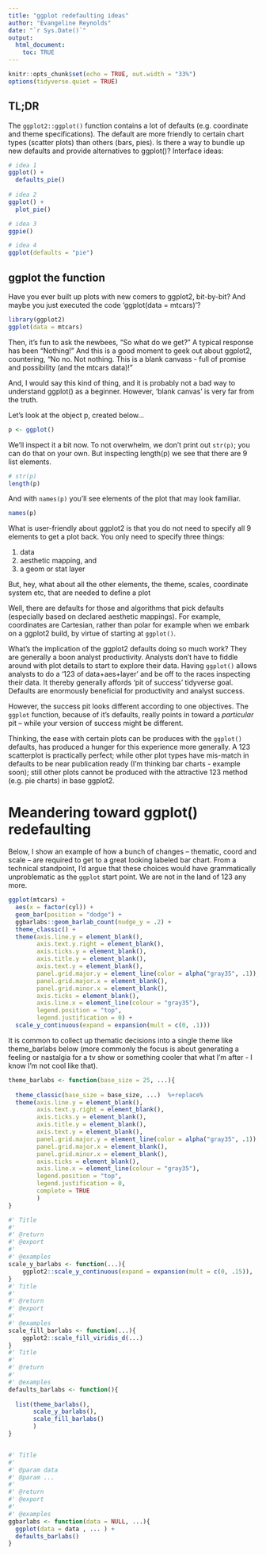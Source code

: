 ```yaml
---
title: "ggplot redefaulting ideas"
author: "Evangeline Reynolds"
date: "`r Sys.Date()`"
output: 
  html_document:
    toc: TRUE
---
```


```r
knitr::opts_chunk$set(echo = TRUE, out.width = "33%")
options(tidyverse.quiet = TRUE)
```

## TL;DR

The `ggplot2::ggplot()` function contains a lot of defaults (e.g. coordinate  and theme specifications).  The default are more friendly to certain chart types (scatter plots) than others (bars, pies).  Is there a way to bundle up new defaults and provide alternatives to ggplot()?  Interface ideas:

```r
# idea 1
ggplot() + 
  defaults_pie()
  
# idea 2
ggplot() + 
  plot_pie()

# idea 3
ggpie()

# idea 4
ggplot(defaults = "pie")
```



## ggplot the function

Have you ever built up plots with new comers to ggplot2, bit-by-bit?  And maybe you just executed the code 'ggplot(data = mtcars)'?  

```r
library(ggplot2)
ggplot(data = mtcars)
```

Then, it's fun to ask the newbees, "So what do we get?"  A typical response has been "Nothing!"  And this is a good moment to geek out about ggplot2, countering, "No no. Not nothing. This is a blank canvass - full of promise and possibility (and the mtcars data)!"

And, I would say this kind of thing, and it is probably not a bad way to understand ggplot() as a beginner.  However, 'blank canvas' is very far from the truth. 

Let's look at the object p, created below... 

```r
p <- ggplot()
```

We'll inspect it a bit now. To not overwhelm, we don't print out `str(p)`; you can do that on your own. But inspecting length(p) we see that there are 9 list elements.


```r
# str(p)
length(p)
```

And with `names(p)` you'll see elements of the plot that may look familiar.  


```r
names(p)
```

What is user-friendly about ggplot2 is that you do not need to specify all 9 elements to get a plot back.  You only need to specify three things:

1. data
2. aesthetic mapping, and
3. a geom or stat layer

But, hey, what about all the other elements, the theme, scales, coordinate system etc, that are needed to define a plot

Well, there are defaults for those and algorithms that pick defaults (especially based on declared aesthetic mappings).  For example, coordinates are Cartesian, rather than polar for example when we embark on a ggplot2 build, by virtue of starting at `ggplot()`.


What's the implication of the ggplot2 defaults doing so much work?  They are generally a boon analyst productivity. Analysts don't have to fiddle around with plot details to start to explore their data.  Having `ggplot()` allows analysts to do a '123 of data+aes+layer' and be off to the races inspecting their data. It thereby generally affords 'pit of success' tidyverse goal.  Defaults are enormously beneficial for productivity and analyst success.  

However, the success pit looks different according to one objectives.   The `ggplot` function, because of it's defaults, really points in toward a *particular* pit  -- while your version of success might be different.  

Thinking, the ease with certain plots can be produces with the `ggplot()` defaults, has produced a hunger for this experience more generally.   A 123 scatterplot is practically perfect; while other plot types have mis-match in defaults to be near publication ready (I'm thinking bar charts - example soon); still other plots cannot be produced with the attractive 123 method (e.g. pie charts) in base ggplot2.

# Meandering toward ggplot() redefaulting

Below, I show an example of how a bunch of changes -- thematic, coord and scale -- are required to get to a great looking labeled bar chart.  From a technical standpoint, I'd argue that these choices would have grammatically unproblematic as the `ggplot` start point. We are not in the land of 123 any more. 

```r
ggplot(mtcars) +
  aes(x = factor(cyl)) +
  geom_bar(position = "dodge") +
  ggbarlabs::geom_barlab_count(nudge_y = .2) +
  theme_classic() +
  theme(axis.line.y = element_blank(),
        axis.text.y.right = element_blank(),
        axis.ticks.y = element_blank(),
        axis.title.y = element_blank(),
        axis.text.y = element_blank(),
        panel.grid.major.y = element_line(color = alpha("gray35", .1)),
        panel.grid.major.x = element_blank(),
        panel.grid.minor.x = element_blank(),
        axis.ticks = element_blank(),
        axis.line.x = element_line(colour = "gray35"),
        legend.position = "top",
        legend.justification = 0) +
  scale_y_continuous(expand = expansion(mult = c(0, .1)))
```

It is common to collect up thematic decisions into a single theme like theme_barlabs below (more commonly the focus is about generating a feeling or nastalgia for a tv show or something cooler that what I'm after - I know I'm not cool like that).

```r
theme_barlabs <- function(base_size = 25, ...){
  
  theme_classic(base_size = base_size, ...)  %+replace%
  theme(axis.line.y = element_blank(),
        axis.text.y.right = element_blank(),
        axis.ticks.y = element_blank(),
        axis.title.y = element_blank(),
        axis.text.y = element_blank(),
        panel.grid.major.y = element_line(color = alpha("gray35", .1)),
        panel.grid.major.x = element_blank(),
        panel.grid.minor.x = element_blank(),
        axis.ticks = element_blank(),
        axis.line.x = element_line(colour = "gray35"),
        legend.position = "top",
        legend.justification = 0, 
        complete = TRUE
        )
}
```



```r
#' Title
#'
#' @return
#' @export
#'
#' @examples
scale_y_barlabs <- function(...){
    ggplot2::scale_y_continuous(expand = expansion(mult = c(0, .15)), ...)
}
#' Title
#'
#' @return
#' @export
#'
#' @examples
scale_fill_barlabs <- function(...){
    ggplot2::scale_fill_viridis_d(...)
}
#' Title
#'
#' @return
#'
#' @examples
defaults_barlabs <- function(){
  
  list(theme_barlabs(),
       scale_y_barlabs(), 
       scale_fill_barlabs()
       )
}


#' Title
#'
#' @param data 
#' @param ... 
#'
#' @return
#' @export
#'
#' @examples
ggbarlabs <- function(data = NULL, ...){
  ggplot(data = data , ... ) +
  defaults_barlabs()
}


```

